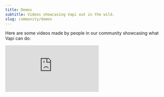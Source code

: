 ```yaml
---
title: Demos
subtitle: Videos showcasing Vapi out in the wild.
slug: community/demos
---
```



Here are some videos made by people in our community showcasing what Vapi can do:

<div class="video-grid">
  <iframe
    src="https://www.youtube.com/embed/H6qym392wFg?si=GC2anHDMMbPcG7xF"
    title="YouTube video player"
    frameborder="0"
    allow="accelerometer; autoplay; clipboard-write; encrypted-media; gyroscope; picture-in-picture; web-share"
    referrerpolicy="strict-origin-when-cross-origin"
    allowfullscreen
  />

  <iframe
    src="https://www.youtube.com/embed/Gda0Le__n8g?si=jNEMbdr7WIbf_PQk"
    title="YouTube video player"
    frameborder="0"
    allow="accelerometer; autoplay; clipboard-write; encrypted-media; gyroscope; picture-in-picture; web-share"
    referrerpolicy="strict-origin-when-cross-origin"
    allowfullscreen
  />

</div>

## Send Us Your Video

Have a video showcasing Vapi that you want us to feature? Let us know:

<CardGroup cols={2}>
  <Card
    title="Send Us Your Video"
    icon="video-arrow-up-right"
    iconType="solid"
    href="https://tally.so/r/3yD9Wx"
  >
    Send us your video showcasing what Vapi can do, we'd like to feature it.
  </Card>
</CardGroup>

